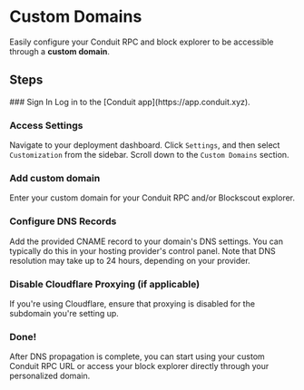 
# Custom Domains

Easily configure your Conduit RPC and block explorer to be accessible through a **custom domain**.

## Steps

<Steps>
### Sign In
Log in to the [Conduit app](https://app.conduit.xyz).
 
### Access Settings
Navigate to your deployment dashboard. Click `Settings`, and then select `Customization` from the sidebar. Scroll down to the `Custom Domains` section.

### Add custom domain

Enter your custom domain for your Conduit RPC and/or Blockscout explorer.

### Configure DNS Records

Add the provided CNAME record to your domain's DNS settings. You can typically do this in your hosting provider's control panel. Note that DNS resolution may take up to 24 hours, depending on your provider.

### Disable Cloudflare Proxying (if applicable)

If you're using Cloudflare, ensure that proxying is disabled for the subdomain you're setting up.

### Done!

After DNS propagation is complete, you can start using your custom Conduit RPC URL or access your block explorer directly through your personalized domain.

</Steps>
